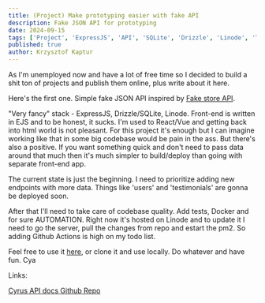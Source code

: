 ```yaml
---
title: (Project) Make prototyping easier with fake API
description: Fake JSON API for prototyping
date: 2024-09-15
tags: ['Project', 'ExpressJS', 'API', 'SQLite', 'Drizzle', 'Linode', 'Tailwind']
published: true
author: Krzysztof Kaptur
---
```


As I'm unemployed now and have a lot of free time so I decided to build a shit ton of projects and publish them online, plus write about it here.

Here's the first one. Simple fake JSON API inspired by <a href="https://fakestoreapi.com" target="_blank" className="text-primary">Fake store API</a>.

"Very fancy" stack - ExpressJS, Drizzle/SQLite, Linode.
Front-end is written in EJS and to be honest, it sucks. I'm used to React/Vue and getting back into html world is not pleasant. For this project it's enough but I can imagine working like that in some big codebase would be pain in the ass. But there's also a positive. If you want something quick and don't need to pass data around that much then it's much simpler to build/deploy than going with separate front-end app.

The current state is just the beginning. I need to prioritize adding new endpoints with more data. Things like 'users' and 'testimonials' are gonna be deployed soon.

After that I'll need to take care of codebase quality. Add tests, Docker and for sure AUTOMATION. Right now it's hosted on Linode and to update it I need to go the server, pull the changes from repo and estart the pm2. So adding Github Actions is high on my todo list.

Feel free to use it <a href="https://cyrus-api.com" target='_blank' className="text-primary">here</a>, or clone it and use locally. Do whatever and have fun. Cya

Links:

<a href='https://cyrus-api.com/docs' target='_blank' className='text-primary'>
  Cyrus API docs
</a>
<a
  href='https://github.com/krzysztofkaptur/cyrus-api'
  target='_blank'
  className='text-primary'
>
  Github Repo
</a>
